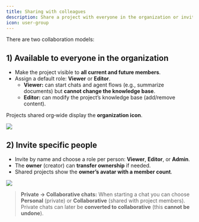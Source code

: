```yaml
---
title: Sharing with colleagues
description: Share a project with everyone in the organization or invite specific teammates to collaborate.
icon: user-group
---
```


There are two collaboration models:

## 1) Available to everyone in the organization
- Make the project visible to **all current and future members**.
- Assign a default role: **Viewer** or **Editor**.
  - **Viewer:** can start chats and agent flows (e.g., summarize documents) but **cannot change the knowledge base**.
  - **Editor:** can modify the project’s knowledge base (add/remove content).

Projects shared org‑wide display the **organization icon**.

![](/videos/share_everyone.gif)

## 2) Invite specific people
- Invite by name and choose a role per person: **Viewer**, **Editor**, or **Admin**.
- The **owner** (creator) can **transfer ownership** if needed.
- Shared projects show the **owner’s avatar with a member count**.

![](/videos/invite_members.gif)

> **Private → Collaborative chats:** When starting a chat you can choose **Personal** (private) or **Collaborative** (shared with project members). Private chats can later be **converted to collaborative** (this **cannot be undone**).
